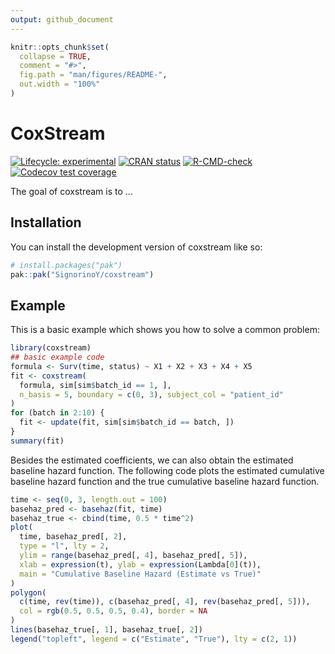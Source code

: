 ```yaml
---
output: github_document
---
```


<!-- README.md is generated from README.Rmd. Please edit that file -->

```r
knitr::opts_chunk$set(
  collapse = TRUE,
  comment = "#>",
  fig.path = "man/figures/README-",
  out.width = "100%"
)
```

# CoxStream

<!-- badges: start -->
[![Lifecycle: experimental](https://img.shields.io/badge/lifecycle-experimental-orange.svg)](https://lifecycle.r-lib.org/articles/stages.html#experimental)
[![CRAN status](https://www.r-pkg.org/badges/version/coxstream)](https://CRAN.R-project.org/package=coxstream)
[![R-CMD-check](https://github.com/SignorinoY/coxstream/actions/workflows/R-CMD-check.yaml/badge.svg)](https://github.com/SignorinoY/coxstream/actions/workflows/R-CMD-check.yaml)
[![Codecov test coverage](https://codecov.io/gh/SignorinoY/coxstream/graph/badge.svg)](https://app.codecov.io/gh/SignorinoY/coxstream)
<!-- badges: end -->

The goal of coxstream is to ...

## Installation

You can install the development version of coxstream like so:

``` r
# install.packages("pak")
pak::pak("SignorinoY/coxstream")
```

## Example

This is a basic example which shows you how to solve a common problem:

```r
library(coxstream)
## basic example code
formula <- Surv(time, status) ~ X1 + X2 + X3 + X4 + X5
fit <- coxstream(
  formula, sim[sim$batch_id == 1, ],
  n_basis = 5, boundary = c(0, 3), subject_col = "patient_id"
)
for (batch in 2:10) {
  fit <- update(fit, sim[sim$batch_id == batch, ])
}
summary(fit)
```
Besides the estimated coefficients, we can also obtain the estimated baseline hazard function. The following code plots the estimated cumulative baseline hazard function and the true cumulative baseline hazard function.
```r
time <- seq(0, 3, length.out = 100)
basehaz_pred <- basehaz(fit, time)
basehaz_true <- cbind(time, 0.5 * time^2)
plot(
  time, basehaz_pred[, 2],
  type = "l", lty = 2,
  ylim = range(basehaz_pred[, 4], basehaz_pred[, 5]),
  xlab = expression(t), ylab = expression(Lambda[0](t)),
  main = "Cumulative Baseline Hazard (Estimate vs True)"
)
polygon(
  c(time, rev(time)), c(basehaz_pred[, 4], rev(basehaz_pred[, 5])),
  col = rgb(0.5, 0.5, 0.5, 0.4), border = NA
)
lines(basehaz_true[, 1], basehaz_true[, 2])
legend("topleft", legend = c("Estimate", "True"), lty = c(2, 1))
```
